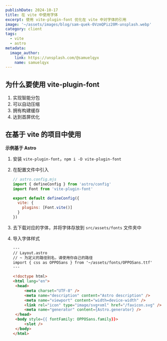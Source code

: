 ```yaml
---
publishDate: 2024-10-17
title: 在 vite 中使用字体
excerpt: 使用 vite-plugin-font 优化在 vite 中对字体的引用
image: '~/assets/images/blog/sam-quek-0VzmQPiz20M-unsplash.webp'
category: client
tags:
  - vite
  - astro
metadata:
  image_author:
    link: https://unsplash.com/@samuelqyx
    name: samuelqyx
---
```


## 为什么要使用 vite-plugin-font

1. 实现智能分包
2. 可以自动压缩
3. 拥有构建缓存
4. 达到首屏优化

## 在基于 vite 的项目中使用

**示例基于 Astro**

1. 安装 `vite-plugin-font`，`npm i -D vite-plugin-font`

2. 在配置文件中引入

   ```javascript
   // astro.config.mjs
   import { defineConfig } from 'astro/config'
   import Font from 'vite-plugin-font'
   
   export default defineConfig({
     vite: {
       plugins: [Font.vite()]
     }
   })
   ```

3. 去下载对应的字体，并将字体存放到 `src/assets/fonts` 文件夹中

4. 导入字体样式

   ```html
   ---
   // Layout.astro
   // ~ 为定义的路径别名，请使用你自己的路径
   import { css as OPPOSans } from '~/assets/fonts/OPPOSans.ttf'
   ---
   
   <!doctype html>
   <html lang="en">
   	<head>
   		<meta charset="UTF-8" />
   		<meta name="description" content="Astro description" />
   		<meta name="viewport" content="width=device-width" />
   		<link rel="icon" type="image/svg+xml" href="/favicon.svg" />
   		<meta name="generator" content={Astro.generator} />
   	</head>
   	<body style={{ fontFamily: OPPOSans.family}}>
   		<slot />
   	</body>
   </html>
   ```

   

